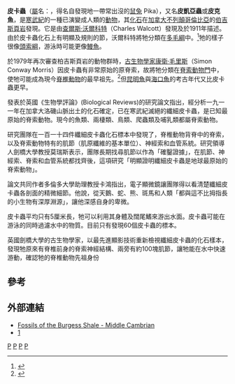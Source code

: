 {{Automatic taxobox
| taxon = Pikaia
| authority =  Walcott, 1911
| fossil_range = [[寒武紀|寒武紀]]中期, {{fossilrange|508}}
| image = Pikaia Smithsonian.JPG
| image2 = Pikaia NT small.jpg
| image2_caption = 纖細皮卡蟲的化石（上）與復原圖（下）
| parent_authority = [[查爾斯·沃爾科特|Walcott]], 1911
| type_species = '''纖細皮卡蟲<br />''Pikaia gracilens'''''
| type_species_authority = Walcott, 1911
}}
{{CEXNAV}}

'''皮卡蟲'''（[[屬|屬]]名：{{lang|la|''Pikaia''}}，得名自發現地一帶常出沒的[[鼠兔|鼠兔]] Pika），又名'''皮凱亞蟲'''或'''皮克魚'''，是[[寒武紀|寒武紀]]的一種已演變成人類的[[動物|動物]]，其[[化石|化石]]在[[加拿大|加拿大]][[不列顛哥倫比亞|不列顛哥倫比亞]]的[[伯吉斯頁岩|伯吉斯頁岩]]發現。它是由[[查爾斯·沃爾科特|查爾斯·沃爾科特]]（Charles Walcott）發現及於1911年描述。由於皮卡蟲化石上有明顯及規則的節，沃爾科特將牠分類在[[多毛綱|多毛綱]]中。<ref name=gould1989>{{Cite book|author=Gould, Stephen Jay|year=1989|title=Wonderful Life: The Burgess Shale and the Nature of History|url=https://archive.org/details/wonderfullifebur00goul|publisher=W.W. Norton|location=New York}}</ref>牠的樣子很像[[頭索綱|頭索綱]]，游泳時可能更像[[鰻魚|鰻魚]]。

於1979年再次審查柏吉斯頁岩的動物群時，[[古生物學家|古生物學家]][[康衛·毛里斯|康衛·毛里斯]]（Simon Conway Morris）因皮卡蟲有非常原始的原脊索，故將牠分類在[[脊索動物門|脊索動物門]]中，使牠可能成為現今[[脊椎動物|脊椎動物]]的最早祖先。<ref name=morris1998>{{Cite book en|author=Morris, Simon Conway|year=1998|title=The Crucible of Creation: The Burgess Shale and the Rise of Animals|url=https://archive.org/details/crucibleofcreati00conw|publisher=Oxford University Press|location=New York}}</ref>但[[昆明魚|昆明魚]]與[[海口魚|海口魚]]的考古年代又比皮卡蟲更早。

發表於英國《生物學評論》(Biological Reviews)的研究論文指出，經分析一九一一年在加拿大洛磯山脈出土的化石確定，已在寒武紀滅絕的纖細皮卡蟲，是已知最原始的脊索動物。現今的魚類、兩棲類、鳥類、爬蟲類及哺乳類都屬脊索動物。

研究團隊在一百一十四件纖細皮卡蟲化石標本中發現了，脊椎動物背脊中的脊索，以及脊索動物特有的肌節（肌原纖維的基本單位）、神經索和血管系統。研究領導人劍橋大學教授莫瑞斯表示，團隊長期找尋肌節以作為「確鑿證據」，在肌節、神經索、脊索和血管系統都找齊後，這項研究「明顯證明纖細皮卡蟲是地球最原始的脊索動物」。

論文共同作者多倫多大學助理教授卡鴻指出，電子顯微鏡讓團隊得以看清楚纖細皮卡蟲各剖面的精微細節。他說，從天鵝、蛇、熊、斑馬和人類「都與這不比拇指長的小生物有深厚淵源」，讓他深感自身的卑微。

皮卡蟲平均只有5厘米長，牠可以利用其身體及闊尾鰭來游出水面。皮卡蟲可能在游泳的同時過濾水中的物質。目前只有發現60個皮卡蟲的標本。

英國劍橋大學的古生物學家，以最先進顯影技術重新檢視纖細皮卡蟲的化石樣本，發現牠原來有脊椎前身的脊索神經結構、兩旁有約100塊肌節，讓牠能在水中快速游動，確認牠的脊椎動物先祖身份

== 參考 ==
{{reflist}}

== 外部連結 ==
* [https://web.archive.org/web/20071009062904/http://www.gpc.edu/~pgore/geology/geo102/burgess/burgess.htm Fossils of the Burgess Shale - Middle Cambrian]
* [https://web.archive.org/web/20120310232317/http://times.hinet.net/news/technology/7552585]
{{魚類演化}}
{{Taxonbar|from=Q132401}}

[[Category:頭索動物亞門|P]]
[[Category:古動物|P]]
[[Category:伯吉斯动物群|P]]
[[Category:1911年描述的分类群|P]]